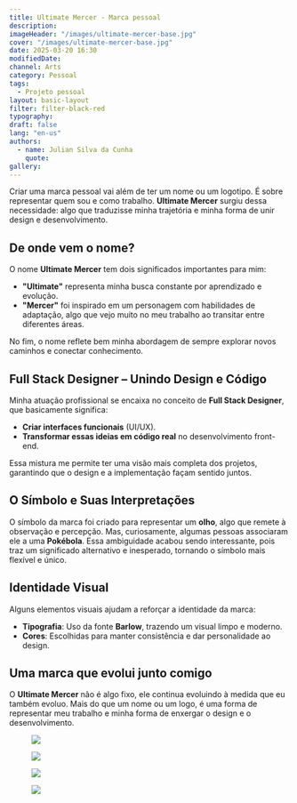 ```yaml
---
title: Ultimate Mercer - Marca pessoal
description:
imageHeader: "/images/ultimate-mercer-base.jpg"
cover: "/images/ultimate-mercer-base.jpg"
date: 2025-03-20 16:30
modifiedDate:
channel: Arts
category: Pessoal
tags:
  - Projeto pessoal
layout: basic-layout
filter: filter-black-red
typography:
draft: false
lang: "en-us"
authors:
  - name: Julian Silva da Cunha
    quote:
gallery:
---
```


Criar uma marca pessoal vai além de ter um nome ou um logotipo. É sobre representar quem sou e como trabalho. **Ultimate Mercer** surgiu dessa necessidade: algo que traduzisse minha trajetória e minha forma de unir design e desenvolvimento.

## **De onde vem o nome?**

O nome **Ultimate Mercer** tem dois significados importantes para mim:

- **"Ultimate"** representa minha busca constante por aprendizado e evolução.
- **"Mercer"** foi inspirado em um personagem com habilidades de adaptação, algo que vejo muito no meu trabalho ao transitar entre diferentes áreas.

No fim, o nome reflete bem minha abordagem de sempre explorar novos caminhos e conectar conhecimento.

## **Full Stack Designer – Unindo Design e Código**

Minha atuação profissional se encaixa no conceito de **Full Stack Designer**, que basicamente significa:

- **Criar interfaces funcionais** (UI/UX).
- **Transformar essas ideias em código real** no desenvolvimento front-end.

Essa mistura me permite ter uma visão mais completa dos projetos, garantindo que o design e a implementação façam sentido juntos.

## **O Símbolo e Suas Interpretações**

O símbolo da marca foi criado para representar um **olho**, algo que remete à observação e percepção. Mas, curiosamente, algumas pessoas associaram ele a uma **Pokébola**. Essa ambiguidade acabou sendo interessante, pois traz um significado alternativo e inesperado, tornando o símbolo mais flexível e único.

## **Identidade Visual**

Alguns elementos visuais ajudam a reforçar a identidade da marca:

- **Tipografia**: Uso da fonte **Barlow**, trazendo um visual limpo e moderno.
- **Cores**: Escolhidas para manter consistência e dar personalidade ao design.

## **Uma marca que evolui junto comigo**

O **Ultimate Mercer** não é algo fixo, ele continua evoluindo à medida que eu também evoluo. Mais do que um nome ou um logo, é uma forma de representar meu trabalho e minha forma de enxergar o design e o desenvolvimento.

<figure>
  <img
    src="../../../../images/marca-pessoal-logo-v1.jpg"
    className="max-w-full mx-auto d-block"
  />
</figure>

<figure>
  <img
    src="../../../../images/marca-pessoal-cores.jpg"
    className="max-w-full mx-auto d-block"
  />
</figure>

<figure>
  <img
    src="../../../../images/marca-pessoal-logos.jpg"
    className="max-w-full mx-auto d-block"
  />
</figure>

<figure>
  <img
    src="../../../../images/marca-pessoal-alternate-colors.jpg"
    className="max-w-full mx-auto d-block"
  />
</figure>
